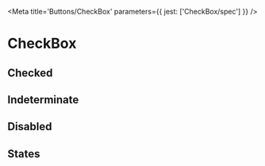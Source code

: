

<Meta title='Buttons/CheckBox' parameters={{ jest: ['CheckBox/spec'] }} />

# CheckBox

<Canvas>
  <Story name='Default'>
    <CheckBox onChange={action('change')} />
  </Story>
</Canvas>

<ArgsTable of={CheckBox} />

## Checked

<Canvas>
  <Story name='Checked'>
    <CheckBox checked onChange={action('change')} />
  </Story>
</Canvas>

## Indeterminate

<Canvas>
  <Story name='Indeterminate'>
    <CheckBox indeterminate onChange={action('change')} />
  </Story>
</Canvas>

## Disabled

<Canvas>
  <Story name='Disabled'>
    <CheckBox disabled />
  </Story>
</Canvas>

## States

<Story name='States'>
  <PropsVariationSection
    component={CheckBox}
    common={{ onChange: action('change') }}
    xAxis={{
      checked: { checked: true },
      unchecked: { checked: false },
      indeterminate: { indeterminate: true },
    }}
    yAxis={{
      default: { },
      hover: { className: 'is-hovered' },
      active: { className: 'is-active' },
      focus: { className: 'is-focused' },
      disabled: { disabled: true },
    }}
  />
</Story>
